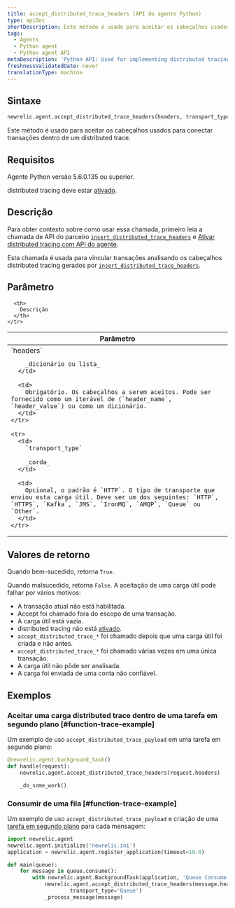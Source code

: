 ```yaml
---
title: accept_distributed_trace_headers (API do agente Python)
type: apiDoc
shortDescription: Este método é usado para aceitar os cabeçalhos usados para conectar transações dentro de um distributed trace.
tags:
  - Agents
  - Python agent
  - Python agent API
metaDescription: 'Python API: Used for implementing distributed tracing.'
freshnessValidatedDate: never
translationType: machine
---
```


## Sintaxe

```py
newrelic.agent.accept_distributed_trace_headers(headers, transport_type='HTTP')
```

Este método é usado para aceitar os cabeçalhos usados para conectar transações dentro de um distributed trace.

## Requisitos

Agente Python versão 5.6.0.135 ou superior.

distributed tracing deve estar [ativado](/docs/enable-distributed-tracing#python).

## Descrição

Para obter contexto sobre como usar essa chamada, primeiro leia a chamada de API do parceiro [`insert_distributed_trace_headers`](/docs/agents/python-agent/python-agent-api/insertdistributedtraceheaders-python-agent-api) e [Ativar distributed tracing com API do agente](/docs/enable-distributed-tracing#agent-apis).

Esta chamada é usada para vincular transações analisando os cabeçalhos distributed tracing gerados por [`insert_distributed_trace_headers`](/docs/agents/python-agent/python-agent-api/insertdistributedtraceheaders-python-agent-api).

## Parâmetro

<table>
  <thead>
    <tr>
      <th width="25%">
        Parâmetro
      </th>

      <th>
        Descrição
      </th>
    </tr>
  </thead>

  <tbody>
    <tr>
      <td>
        `headers`

        _dicionário ou lista_
      </td>

      <td>
        Obrigatório. Os cabeçalhos a serem aceitos. Pode ser fornecido como um iterável de (`header_name`, `header_value`) ou como um dicionário.
      </td>
    </tr>

    <tr>
      <td>
        `transport_type`

        _corda_
      </td>

      <td>
        Opcional, o padrão é `HTTP`. O tipo de transporte que enviou esta carga útil. Deve ser um dos seguintes: `HTTP`, `HTTPS`, `Kafka`, `JMS`, `IronMQ`, `AMQP`, `Queue` ou `Other`.
      </td>
    </tr>
  </tbody>
</table>

## Valores de retorno

Quando bem-sucedido, retorna `True`.

Quando malsucedido, retorna `False`. A aceitação de uma carga útil pode falhar por vários motivos:

* A transação atual não está habilitada.
* Accept foi chamado fora do escopo de uma transação.
* A carga útil está vazia.
* distributed tracing não está [ativado](/docs/enable-distributed-tracing).
* `accept_distributed_trace_*` foi chamado depois que uma carga útil foi criada e não antes.
* `accept_distributed_trace_*` foi chamado várias vezes em uma única transação.
* A carga útil não pôde ser analisada.
* A carga foi enviada de uma conta não confiável.

## Exemplos

### Aceitar uma carga distributed trace dentro de uma tarefa em segundo plano [#function-trace-example]

Um exemplo de uso `accept_distributed_trace_payload` em uma tarefa em segundo plano:

```py
@newrelic.agent.background_task()
def handle(request):
    newrelic.agent.accept_distributed_trace_headers(request.headers)

    _do_some_work()
```

### Consumir de uma fila [#function-trace-example]

Um exemplo de uso `accept_distributed_trace_payload` e criação de uma [tarefa em segundo plano](/docs/agents/python-agent/supported-features/python-background-tasks) para cada mensagem:

```py
import newrelic.agent
newrelic.agent.initialize('newrelic.ini')
application = newrelic.agent.register_application(timeout=10.0)

def main(queue):
    for message in queue.consume():
        with newrelic.agent.BackgroundTask(application, 'Queue Consume'):
            newrelic.agent.accept_distributed_trace_headers(message.headers,
                    transport_type='Queue')
            _process_message(message)
```